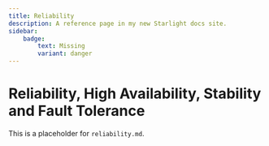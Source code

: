 ```yaml
---
title: Reliability
description: A reference page in my new Starlight docs site.
sidebar:
    badge:
        text: Missing
        variant: danger
---
```


# Reliability, High Availability, Stability and Fault Tolerance

This is a placeholder for `reliability.md`.
